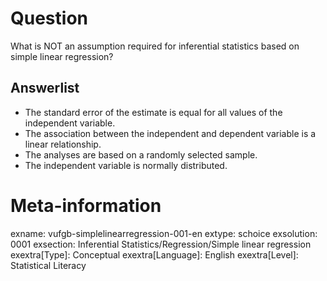 Question
========
What is NOT an assumption required for inferential statistics based on simple linear regression?

Answerlist
----------
* The standard error of the estimate is equal for all values of the independent variable.
* The association between the independent and dependent variable is a linear relationship.
* The analyses are based on a randomly selected sample.
* The independent variable is normally distributed.

Meta-information
================
exname: vufgb-simplelinearregression-001-en
extype: schoice
exsolution: 0001
exsection: Inferential Statistics/Regression/Simple linear regression
exextra[Type]: Conceptual
exextra[Language]: English
exextra[Level]: Statistical Literacy